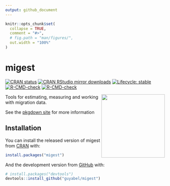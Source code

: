 ```yaml
---
output: github_document
---
```


<!-- README.md is generated from README.Rmd. Please edit that file -->

```r
knitr::opts_chunk$set(
  collapse = TRUE,
  comment = "#>",
  # fig.path = "man/figures/",
  out.width = "100%"
)
```

# migest

<!-- badges: start -->
[![CRAN status](https://www.r-pkg.org/badges/version/migest)](https://CRAN.R-project.org/package=migest)
[![CRAN RStudio mirror downloads](https://cranlogs.r-pkg.org/badges/grand-total/migest?color=blue)](https://r-pkg.org/pkg/migest)
[![Lifecycle: stable](https://img.shields.io/badge/lifecycle-stable-brightgreen.svg)](https://lifecycle.r-lib.org/articles/stages.html#stable)
[![R-CMD-check](https://github.com/guyabel/migest/workflows/R-CMD-check/badge.svg)](https://github.com/guyabel/migest/actions)
[![R-CMD-check](https://github.com/guyabel/migest/actions/workflows/R-CMD-check.yaml/badge.svg)](https://github.com/guyabel/migest/actions/workflows/R-CMD-check.yaml)
<!-- badges: end -->

<img src='https://raw.githubusercontent.com/guyabel/migest/master/hex/logo_transp.png' align="right" height="200" style="float:right; height:200px;"/>

Tools for estimating, measuring and working with migration data. 

See the [pkgdown site](http://guyabel.github.io/migest/) for more information

## Installation

You can install the released version of migest from [CRAN](https://CRAN.R-project.org) with:

``` r
install.packages("migest")
```

And the development version from [GitHub](https://github.com/) with:

``` r
# install.packages("devtools")
devtools::install_github("guyabel/migest")
```

